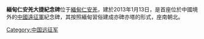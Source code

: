 {{expand|time=2018-06-08T14:17:26+00:00}}
{{unreferenced|time=2018-06-08T14:17:26+00:00}}
'''緬甸仁安羌大捷紀念碑'''位于[[緬甸|緬甸]][[仁安羌|仁安羌]]，建於2013年1月13日，是首座位於中國境外的[[中國遠征軍|中國遠征軍]]紀念碑，其按照緬甸習俗建成亦碑亦塔的形式，座南朝北。

[[Category:中国远征军|Category:中国远征军]]